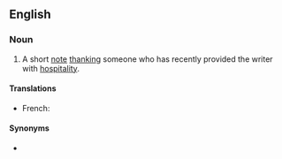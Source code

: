 ==English==

===Noun===
{{en-noun}}

# A short [[note]] [[thank]]ing someone who has recently provided the writer with [[hospitality]].

====Translations====
{{trans-top|short note}}
* French: {{t+|fr|lettre de château|f}}
{{trans-mid}}
{{trans-bottom}}

====Synonyms====
* {{l|en|bread-and-butter letter}}